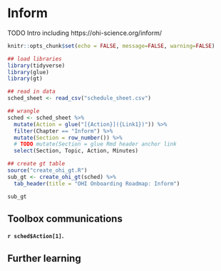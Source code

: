 # Inform {#inform}

TODO Intro including https://ohi-science.org/inform/


```r
knitr::opts_chunk$set(echo = FALSE, message=FALSE, warning=FALSE)

## load libraries
library(tidyverse)
library(glue)
library(gt)

## read in data
sched_sheet <- read_csv("schedule_sheet.csv") 
```

```r
## wrangle
sched <- sched_sheet %>%
  mutate(Action = glue("[{Action}]({Link1})")) %>%
  filter(Chapter == "Inform") %>%
  mutate(Section = row_number()) %>%
  # TODO mutate(Section = glue Rmd header anchor link
  select(Section, Topic, Action, Minutes)

## create gt table
source("create_ohi_gt.R")
sub_gt <- create_ohi_gt(sched) %>%
  tab_header(title = "OHI Onboarding Roadmap: Inform")

sub_gt

```

## Toolbox communications

**`r sched$Action[1]`.**

## Further learning {#inform-further}
